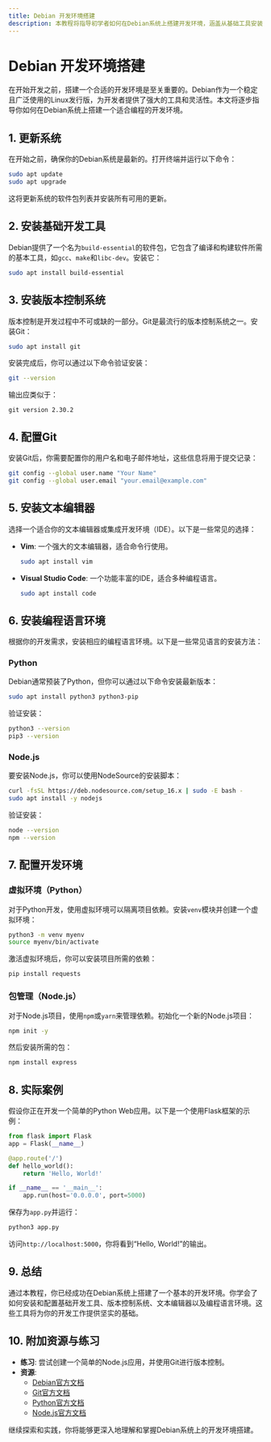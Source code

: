 ```yaml
---
title: Debian 开发环境搭建
description: 本教程将指导初学者如何在Debian系统上搭建开发环境，涵盖从基础工具安装到配置开发环境的完整流程。
---
```


# Debian 开发环境搭建

在开始开发之前，搭建一个合适的开发环境是至关重要的。Debian作为一个稳定且广泛使用的Linux发行版，为开发者提供了强大的工具和灵活性。本文将逐步指导你如何在Debian系统上搭建一个适合编程的开发环境。

## 1. 更新系统

在开始之前，确保你的Debian系统是最新的。打开终端并运行以下命令：

```bash
sudo apt update
sudo apt upgrade
```

这将更新系统的软件包列表并安装所有可用的更新。

## 2. 安装基础开发工具

Debian提供了一个名为`build-essential`的软件包，它包含了编译和构建软件所需的基本工具，如`gcc`、`make`和`libc-dev`。安装它：

```bash
sudo apt install build-essential
```

## 3. 安装版本控制系统

版本控制是开发过程中不可或缺的一部分。Git是最流行的版本控制系统之一。安装Git：

```bash
sudo apt install git
```

安装完成后，你可以通过以下命令验证安装：

```bash
git --version
```

输出应类似于：

```
git version 2.30.2
```

## 4. 配置Git

安装Git后，你需要配置你的用户名和电子邮件地址，这些信息将用于提交记录：

```bash
git config --global user.name "Your Name"
git config --global user.email "your.email@example.com"
```

## 5. 安装文本编辑器

选择一个适合你的文本编辑器或集成开发环境（IDE）。以下是一些常见的选择：

- **Vim**: 一个强大的文本编辑器，适合命令行使用。
  ```bash
  sudo apt install vim
  ```

- **Visual Studio Code**: 一个功能丰富的IDE，适合多种编程语言。
  ```bash
  sudo apt install code
  ```

## 6. 安装编程语言环境

根据你的开发需求，安装相应的编程语言环境。以下是一些常见语言的安装方法：

### Python

Debian通常预装了Python，但你可以通过以下命令安装最新版本：

```bash
sudo apt install python3 python3-pip
```

验证安装：

```bash
python3 --version
pip3 --version
```

### Node.js

要安装Node.js，你可以使用NodeSource的安装脚本：

```bash
curl -fsSL https://deb.nodesource.com/setup_16.x | sudo -E bash -
sudo apt install -y nodejs
```

验证安装：

```bash
node --version
npm --version
```

## 7. 配置开发环境

### 虚拟环境（Python）

对于Python开发，使用虚拟环境可以隔离项目依赖。安装`venv`模块并创建一个虚拟环境：

```bash
python3 -m venv myenv
source myenv/bin/activate
```

激活虚拟环境后，你可以安装项目所需的依赖：

```bash
pip install requests
```

### 包管理（Node.js）

对于Node.js项目，使用`npm`或`yarn`来管理依赖。初始化一个新的Node.js项目：

```bash
npm init -y
```

然后安装所需的包：

```bash
npm install express
```

## 8. 实际案例

假设你正在开发一个简单的Python Web应用。以下是一个使用Flask框架的示例：

```python
from flask import Flask
app = Flask(__name__)

@app.route('/')
def hello_world():
    return 'Hello, World!'

if __name__ == '__main__':
    app.run(host='0.0.0.0', port=5000)
```

保存为`app.py`并运行：

```bash
python3 app.py
```

访问`http://localhost:5000`，你将看到“Hello, World!”的输出。

## 9. 总结

通过本教程，你已经成功在Debian系统上搭建了一个基本的开发环境。你学会了如何安装和配置基础开发工具、版本控制系统、文本编辑器以及编程语言环境。这些工具将为你的开发工作提供坚实的基础。

## 10. 附加资源与练习

- **练习**: 尝试创建一个简单的Node.js应用，并使用Git进行版本控制。
- **资源**: 
  - [Debian官方文档](https://www.debian.org/doc/)
  - [Git官方文档](https://git-scm.com/doc)
  - [Python官方文档](https://docs.python.org/3/)
  - [Node.js官方文档](https://nodejs.org/en/docs/)

继续探索和实践，你将能够更深入地理解和掌握Debian系统上的开发环境搭建。